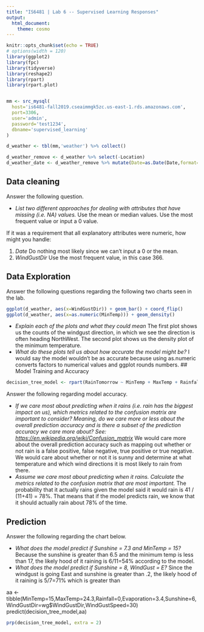 ```yaml
---
title: "IS6481 | Lab 6 -- Supervised Learning Responses"
output: 
  html_document: 
    theme: cosmo
---
```


```r
knitr::opts_chunk$set(echo = TRUE)
# options(width = 120)
library(ggplot2)
library(fpc)
library(tidyverse)
library(reshape2)
library(rpart)
library(rpart.plot)


mm <- src_mysql(
  host='is6481-fall2019.cseaimmgk5zc.us-east-1.rds.amazonaws.com',
  port=3306,
  user='admin',
  password='test1234',
  dbname='supervised_learning'
)
```

```r
d_weather <- tbl(mm,'weather') %>% collect()
```

```r
d_weather_remove <- d_weather %>% select(-Location)
d_weather_date <- d_weather_remove %>% mutate(Date=as.Date(Date,format='%m/%d/%y'))
```


## Data cleaning

Answer the following question.

* *List two different approaches for dealing with attributes that have missing (i.e. NA) values.*
Use the mean or median values.
Use the most frequent value or input a 0 value.

If it was a requirement that all explanatory attributes were numeric, how might you handle:

1. *Date* Do nothing most likely since we can't input a 0 or the mean.
2. *WindGustDir* Use the most frequent value, in this case 366.


## Data Exploration
Answer the following questions regarding the following two charts seen in the lab.
```r
ggplot(d_weather, aes(x=WindGustDir)) + geom_bar() + coord_flip()
ggplot(d_weather, aes(x=as.numeric(MinTemp))) + geom_density()

```

* *Explain each of the plots and what they could mean*
The first plot shows us the counts of the windgust direction, in which we see the direction is often heading NorthWest.
The second plot shows us the density plot of the minimum temperature. 
* *What do these plots tell us about how accurate the model might be?*
I would say the model wouldn't be as accurate because using as.numeric converts factors to numerical values and ggplot rounds numbers.
## Model Training and Accuracy

```r
decision_tree_model <- rpart(RainTomorrow ~ MinTemp + MaxTemp + Rainfall + Evaporation + Sunshine + WindGustDir + WindGustSpeed,data=d_weather_date)
```

Answer the following regarding model accuracy.

* *If we care most about predicting when it rains (i.e. rain has the biggest impact on us), which metrics related to the confusion matrix are important to consider? Meaning, do we care more or less about the overall prediction accuracy and is there a subset of the prediction accuracy we care more about? See: [https://en.wikipedia.org/wiki/Confusion_matrix](https://en.wikipedia.org/wiki/Confusion_matrix)* 
We would care more about the overall prediction accuracy such as mapping out whether or not rain is a false positive, false negative, true positive or true negative. We would care about whether or not it is sunny and determine at what temperature and which wind directions it is most likely to rain from there. 
* *Assume we care most about predicting when it rains.  Calculate the metrics related to the confusion matrix that are most important.* 
The probability that it actually rains given the model said it would rain is 41 / (11+41) = 78%. That means that if the model predicts rain, we know that it should actually rain about 78% of the time.

## Prediction

Answer the following regarding the chart below.

* *What does the model predict if Sunshine = 7.3 and MinTemp = 15?* Because the sunshine is greater than 6.5 and the minimum temp is less than 17, the likely hood of it raining is 6/11=54% according to the model.
* *What does the model predict if Sunshine = 8, WindGust = E?* Since the windgust is going East and sunshine is greater than .2, the likely hood of it raining is 5/7=71% which is greater than 


aa <- tibble(MinTemp=15,MaxTemp=24.3,Rainfall=0,Evaporation=3.4,Sunshine=6,WindGustDir=wg$WindGustDir,WindGustSpeed=30)
predict(decision_tree_model,aa)


```r
prp(decision_tree_model, extra = 2) 
``` 
